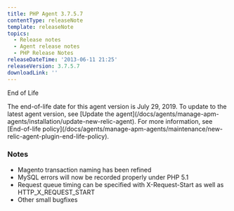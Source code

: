 ```yaml
---
title: PHP Agent 3.7.5.7
contentType: releaseNote
template: releaseNote
topics:
  - Release notes
  - Agent release notes
  - PHP Release Notes
releaseDateTime: '2013-06-11 21:25'
releaseVersion: 3.7.5.7
downloadLink: ''
---
```


End of Life

<Callout variant="important">
  The end-of-life date for this agent version is July 29, 2019. To update to the latest agent version, see [Update the agent](/docs/agents/manage-apm-agents/installation/update-new-relic-agent). For more information, see [End-of-life policy](/docs/agents/manage-apm-agents/maintenance/new-relic-agent-plugin-end-life-policy).
</Callout>

### Notes

* Magento transaction naming has been refined
* MySQL errors will now be recorded properly under PHP 5.1
* Request queue timing can be specified with X-Request-Start as well as HTTP_X_REQUEST_START
* Other small bugfixes
